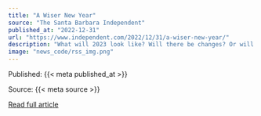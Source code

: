 ```yaml
---
title: "A Wiser New Year"
source: "The Santa Barbara Independent"
published_at: "2022-12-31"
url: "https://www.independent.com/2022/12/31/a-wiser-new-year/"
description: "What will 2023 look like? Will there be changes? Or will it be a continuation of the same old conspiracyThe post A Wiser New Year appeared first on The Santa Barbara Independent."
image: "news_code/rss_img.png"
---
```



  Published: {{< meta published_at >}}
  

  Source: {{< meta source >}}
  

  [Read full article]({{< meta url >}})
  

